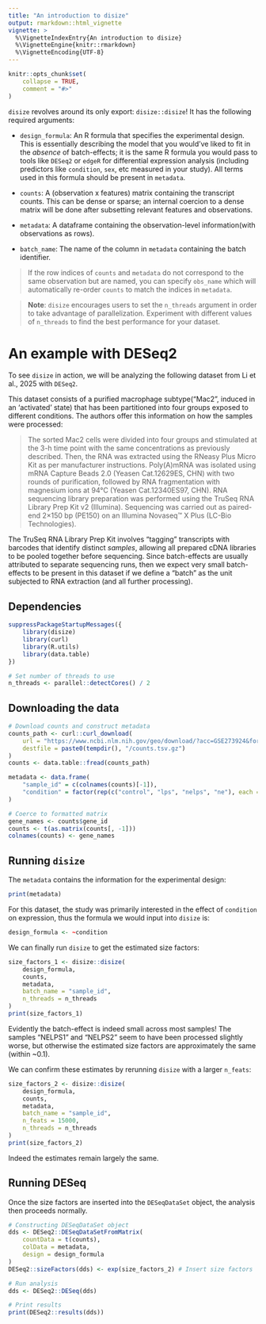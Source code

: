 ```yaml
---
title: "An introduction to disize"
output: rmarkdown::html_vignette
vignette: >
  %\VignetteIndexEntry{An introduction to disize}
  %\VignetteEngine{knitr::rmarkdown}
  %\VignetteEncoding{UTF-8}
---
```


```r
knitr::opts_chunk$set(
    collapse = TRUE,
    comment = "#>"
)
```

`disize` revolves around its only export: `disize::disize`! It has the
following required arguments:

- `design_formula`: An R formula that specifies the experimental design. This
is essentially describing the model that you would've liked to fit in the
*absence* of batch-effects; it is the same R formula you would pass to
tools like `DESeq2` or `edgeR` for differential expression analysis (including
predictors like `condition`, `sex`, etc measured in your study). All terms
used in this formula should be present in `metadata`.

- `counts`: A (observation x features) matrix containing the transcript counts.
This can be dense or sparse; an internal coercion to a dense matrix will be
done after subsetting relevant features and observations.

- `metadata`: A dataframe containing the observation-level information(with
observations as rows).

- `batch_name`: The name of the column in `metadata` containing the batch
identifier.

> If the row indices of `counts` and `metadata` do not correspond to the same observation but are named, you can specify `obs_name` which will automatically re-order `counts` to match the indices in `metadata`.

> **Note**: `disize` encourages users to set the `n_threads` argument in order to take advantage of parallelization. Experiment with different values of `n_threads` to find the best performance for your dataset.

# An example with DESeq2

To see `disize` in action, we will be analyzing the following dataset from Li et al., 2025 with `DESeq2`.

This dataset consists of a purified macrophage subtype("Mac2", induced in an 'activated' state) that has been partitioned into four groups exposed to different conditions.
The authors offer this information on how the samples were processed:

> The sorted Mac2 cells were divided into four groups and stimulated at the 3-h time point with the same concentrations as previously described.
Then, the RNA was extracted using the RNeasy Plus Micro Kit as per manufacturer instructions.
Poly(A)mRNA was isolated using mRNA Capture Beads 2.0 (Yeasen Cat.12629ES, CHN) with two rounds of purification, followed by RNA fragmentation with magnesium ions at 94°C (Yeasen Cat.12340ES97, CHN).
RNA sequencing library preparation was performed using the TruSeq RNA Library Prep Kit v2 (Illumina).
Sequencing was carried out as paired-end 2×150 bp (PE150) on an Illumina Novaseq™ X Plus (LC-Bio Technologies).

The TruSeq RNA Library Prep Kit involves "tagging" transcripts with barcodes that identify distinct *samples*, allowing all prepared cDNA libraries to be pooled together before sequencing.
Since batch-effects are usually attributed to separate sequencing runs, then we expect very small batch-effects to be present in this dataset if we define a "batch" as the unit subjected to RNA extraction (and all further processing).

## Dependencies
```r
suppressPackageStartupMessages({
    library(disize)
    library(curl)
    library(R.utils)
    library(data.table)
})

# Set number of threads to use
n_threads <- parallel::detectCores() / 2
```

## Downloading the data

```r
# Download counts and construct metadata
counts_path <- curl::curl_download(
    url = "https://www.ncbi.nlm.nih.gov/geo/download/?acc=GSE273924&format=file&file=GSE273924%5Fraw%5Fcounts%2Etsv%2Egz",
    destfile = paste0(tempdir(), "/counts.tsv.gz")
)
counts <- data.table::fread(counts_path)

metadata <- data.frame(
    "sample_id" = c(colnames(counts)[-1]),
    "condition" = factor(rep(c("control", "lps", "nelps", "ne"), each = 3))
)

# Coerce to formatted matrix
gene_names <- counts$gene_id
counts <- t(as.matrix(counts[, -1]))
colnames(counts) <- gene_names
```

## Running `disize`

The `metadata` contains the information for the experimental design:

```r
print(metadata)
```

For this dataset, the study was primarily interested in the effect of
`condition` on expression, thus the formula we would input into `disize` is:

```r
design_formula <- ~condition
```

We can finally run `disize` to get the estimated size factors:

```r
size_factors_1 <- disize::disize(
    design_formula,
    counts,
    metadata,
    batch_name = "sample_id",
    n_threads = n_threads
)
print(size_factors_1)
```

Evidently the batch-effect is indeed small across most samples! The samples
"NELPS1" and "NELPS2" seem to have been processed slightly worse, but otherwise
the estimated size factors are approximately the same (within ~0.1).

We can confirm these estimates by rerunning `disize` with a larger `n_feats`:

```r
size_factors_2 <- disize::disize(
    design_formula,
    counts,
    metadata,
    batch_name = "sample_id",
    n_feats = 15000,
    n_threads = n_threads
)
print(size_factors_2)
```

Indeed the estimates remain largely the same.

## Running DESeq

Once the size factors are inserted into the `DESeqDataSet` object, the analysis then proceeds normally.

```r
# Constructing DESeqDataSet object
dds <- DESeq2::DESeqDataSetFromMatrix(
    countData = t(counts),
    colData = metadata,
    design = design_formula
)
DESeq2::sizeFactors(dds) <- exp(size_factors_2) # Insert size factors

# Run analysis
dds <- DESeq2::DESeq(dds)

# Print results
print(DESeq2::results(dds))
```
